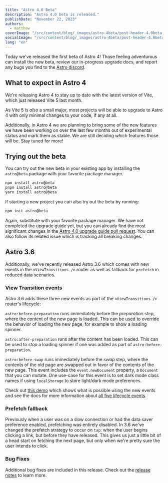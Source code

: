```yaml
---
title: "Astro 4.0 Beta"
description: "Astro 4.0 beta is released."
publishDate: "November 22, 2023"
authors:
  - matthew
coverImage: "/src/content/blog/_images/astro-4beta/post-header-4.0beta.webp"
socialImage: "/src/content/blog/_images/astro-4beta/post-header-4.0beta.webp"
lang: "en"
---
```


Today we've released the first beta of Astro 4! Those feeling adventurous can install the new beta, review our in-progress upgrade docs, and report any bugs you find to the [Astro discord](https://astro.build/chat).

## What to expect in Astro 4

We're releasing Astro 4 to stay up to date with the latest version of Vite, which just released Vite 5 last month.

As Vite 5 is *also* a small major, most projects will be able to upgrade to Astro 4 with only minimal changes to your code, if any at all.

Additionally, in Astro 4 we are planning to bring some of the new features we have been working on over the last few months out of experimental status and mark them as stable. We are still deciding *which* features those will be. Stay tuned for more!

## Trying out the beta

You can try out the new beta in your existing app by installing the `astro@beta` package with your favorite package manager.

```sh
npm install astro@beta
pnpm install astro@beta
yarn install astro@beta
```

If starting a new project you can also try out the beta by running:

```sh
npm init astro@beta
```

Again, substitute with your favorite package manager. We have not completed the upgrade guide yet, but you can already find the most significant changes in the [Astro 4.0 upgrade guide pull request](https://github.com/withastro/docs/pull/5481). You can also follow its related issue which is tracking all breaking changes.

## Astro 3.6

Additionally, we've recently released Astro 3.6 which comes with new events in the `<ViewTransitions />` router as well as fallback for `prefetch` in reduced data scenarios.

### View Transition events

Astro 3.6 adds these three new events as part of the `<ViewTransitions />` router's lifecycle:

`astro:before-preparation` runs immediately before the *preparation* step, where the content of the new page is loaded. This can be used to override the behavior of loading the new page, for example to show a loading spinner.

`astro:after-preparation` runs after the content has been loaded. This can be used to *stop* a loading spinner if one was added as part of `astro:before-preparation`.

`astro:before-swap` runs immediately before the *swap* step, where the contents of the old page are swapped out in favor of the contents of the new page. This event includes the `event.newDocument` property, a `Document` that you can mutate. One use-case for this event is to set dark mode class names if using `localStorage` to store light/dark mode preferences.

Check out [this demo](https://events-3bg.pages.dev/) which shows what is possible using the new events and see the docs for more information about [all five lifecycle events](https://docs.astro.build/en/guides/view-transitions/#lifecycle-events).

### Prefetch fallback

Previously when a user was on a slow connection or had the data saver preference enabled, prefetching was entirely disabled. In 3.6 we've changed the prefetch strategy to occur on `tap`: when the user begins clicking a link, but before they have released. This gives us just a little bit of a head start on fetching the next page, but only when we're pretty sure the user intends to click.

### Bug Fixes

Additional bug fixes are included in this release. Check out the [release notes](https://github.com/withastro/astro/blob/main/packages/astro/CHANGELOG.md#360) to learn more.
